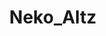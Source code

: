---
thumbnail: /images/team/neko.png
country: /images/countries/brazil.png
roblox-character: /images/avatars/neko.png
title: Neko_Altz
description: Oi.
roles: Creative director, builder and modeling.
order: 2

twitter: 'https://twitter.com/NekoAltz'
instagram: 'https://www.instagram.com/joao.zanette_/'
roblox: 'https://www.roblox.com/users/1473680757/'
youtube: 'https://www.youtube.com/@neko_altz3980'
---